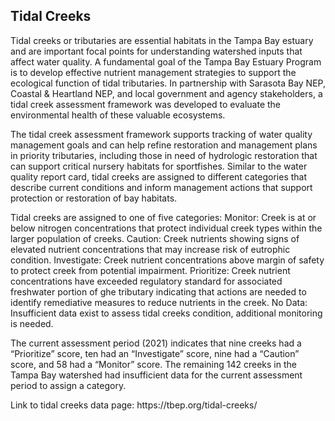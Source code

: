 <!-- # Clean Waters & Sediments -->

## Tidal Creeks

Tidal creeks or tributaries are essential habitats in the Tampa Bay estuary and are important focal points for understanding watershed inputs that affect water quality. A fundamental goal of the Tampa Bay Estuary Program is to develop effective nutrient management strategies to support the ecological function of tidal tributaries. In partnership with Sarasota Bay NEP, Coastal & Heartland NEP, and local government and agency stakeholders, a tidal creek assessment framework was developed to evaluate the environmental health of these valuable ecosystems. 

The tidal creek assessment framework supports tracking of water quality management goals and can help refine restoration and management plans in priority tributaries, including those in need of hydrologic restoration that can support critical nursery habitats for sportfishes.  Similar to the water quality report card, tidal creeks are assigned to different categories that describe current conditions and inform management actions that support protection or restoration of bay habitats.

Tidal creeks are assigned to one of five categories: Monitor: Creek is at or below nitrogen concentrations that protect individual creek types within the larger population of creeks. Caution: Creek nutrients showing signs of elevated nutrient concentrations that may increase risk of eutrophic condition. Investigate: Creek nutrient concentrations above margin of safety to protect creek from potential impairment. Prioritize: Creek nutrient concentrations have exceeded regulatory standard for associated freshwater portion of ghe tributary indicating that actions are needed to identify remediative measures to reduce nutrients in the creek. No Data: Insufficient data exist to assess tidal creeks condition, additional monitoring is needed.

The current assessment period (2021) indicates that nine creeks had a "Prioritize" score, ten had an "Investigate" score, nine had a "Caution" score, and 58 had a "Monitor" score.  The remaining 142 creeks in the Tampa Bay watershed had insufficient data for the current assessment period to assign a category. 

Link to tidal creeks data page: https://tbep.org/tidal-creeks/